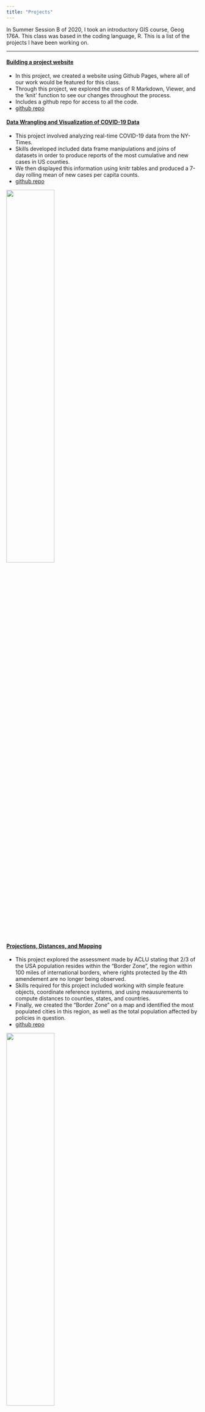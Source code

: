 ```yaml
---
title: "Projects"
---
```


In Summer Session B of 2020, I took an introductory GIS course, Geog 176A. This class was based in the coding language, R. This is a list of the projects I have been working on. 

*****

#### [Building a project website](https://ktakeuchi2.github.io/)

- In this project, we created a website using Github Pages, where all of our work would be featured for this class.
- Through this project, we explored the uses of R Markdown, Viewer, and the 'knit' function to see our changes throughout the process.
- Includes a github repo for access to all the code.
- [github repo](https://github.com/ktakeuchi2/ktakeuchi2.github.io)



#### [Data Wrangling and Visualization of COVID-19 Data](https://ktakeuchi2.github.io/geog-176A-labs/lab02.html)

- This project involved analyzing real-time COVID-19 data from the NY-Times. 
- Skills developed included data frame manipulations and joins of datasets in order to produce reports of the most cumulative and new cases in US counties. 
- We then displayed this information using knitr tables and produced a 7-day rolling mean of new cases per capita counts.
- [github repo](https://github.com/ktakeuchi2/geog-176A-labs/blob/master/docs/lab02.Rmd)

![](img/four-states-7-day-rolling-mean.png){width="50%"}


#### [Projections, Distances, and Mapping](https://ktakeuchi2.github.io/geog-176A-labs/lab-03.html)

- This project explored the assessment made by ACLU stating that 2/3 of the USA population resides within the "Border Zone", the region within 100 miles of international borders, where rights protected by the 4th amendement are no longer being observed.
- Skills required for this project included working with simple feature objects, coordinate reference systems, and using meausurements to compute distances to counties, states, and countries.
- Finally, we created the "Border Zone" on a map and identified the most populated cities in this region, as well as the total population affected by policies in question.
- [github repo](https://github.com/ktakeuchi2/geog-176A-labs/blob/master/docs/lab-03.Rmd)

![](img/lab03_us_danger_zone.png){width="50%"}


#### [Tesselations, Spatial Joins, and Point-in-Polygon of Dam Information](https://ktakeuchi2.github.io/geog-176A-labs/lab-04.html)

- This project addresses dam distribution and purposes across the USA using data from the US Army Corp of Engineers National Dam Inventory.
- We explored the uses of different tesselations (voronoi, triangulated, gridded, and hexagonal) and how they vary visually.
- We then used point-in-polygon functions to analyze dam distribution and purpose. 
- [github repo](https://github.com/ktakeuchi2/geog-176A-labs/blob/master/docs/lab-04.Rmd)


#### [Raster Analysis of Flooding near Palo, Iowa](https://ktakeuchi2.github.io/geog-176A-labs/lab05)

- This project addresses the issues of flooding near Palo, Iowa.
- Skills include categorization of raster data to create stacked flood images from multiple methods. These included using Landsat images and manipulating Landsat RGB channels to highlight visual features in the images, creating thresholds for surface water flooding (NDVI, NDWI, MNDWI, WRI, and SWI), and through supervised and unsupervised classification using kmeans algorithms.
- The flooding area was then mapped using mapview to create an interactive map.
- [github repo](https://github.com/ktakeuchi2/geog-176A-labs/blob/master/docs/lab-05.Rmd)

![](img/lab05_tot_flood.png){width="50%"}

#### [Terrain Analysis of Santa Barbara](https://ktakeuchi2.github.io/geog-176A-labs/lab-06.html)

- This project seeks to identify buildings affected in Santa Barbara due to the flooding along Mission Creek.
- Whitebox is used to create rasters of the hillshade, and HAND (Height Above Nearest Drainage), which allows us to identify elevation levels affected by flooding, the buildings on these levels, as well as lower levels also impacted. 
- We then created a FIM (Flooding Inundation Map) Library for the Mission Creek Basin to create a flood warning system.
- [github repo](https://github.com/ktakeuchi2/geog-176A-labs/blob/master/docs/lab-06.Rmd)

![](img/mission_creek_flood.png){width="50%"}
